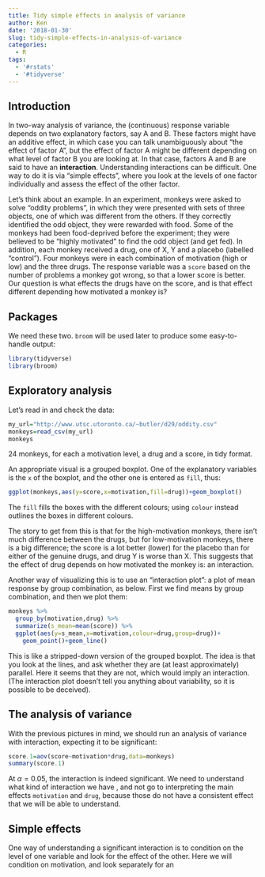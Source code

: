 ```yaml
---
title: Tidy simple effects in analysis of variance
author: Ken
date: '2018-01-30'
slug: tidy-simple-effects-in-analysis-of-variance
categories:
  - R
tags:
  - '#rstats'
  - '#tidyverse'
---
```


## Introduction

In two-way analysis of variance, the (continuous) response variable depends on two explanatory factors, say A and B. These factors might have an additive effect, in which case you can talk unambiguously about "the effect of factor A", but the effect of factor A might be different depending on what level of factor B you are looking at. In that case, factors A and B are said to have an **interaction**. Understanding interactions can be difficult. One way to do it is via "simple effects", where you look at the levels of one factor individually and assess the effect of the other factor.

Let's think about an example. In an experiment, monkeys were asked to solve "oddity problems", in which they were presented with sets of three objects, one of which was different from the others. If they correctly identified the odd object, they were rewarded with food. Some of the monkeys had been food-deprived before the experiment; they were believed to be "highly motivated" to find the odd object (and get fed). In addition, each monkey received a drug, one of X, Y and a placebo (labelled "control"). Four monkeys were in each combination of motivation (high or low) and the three drugs. The response variable was a `score` based on the number of problems a monkey got wrong, so that a lower score is better. Our question is what effects the drugs have on the score, and is that effect different depending how motivated a monkey is?

## Packages

We need these two. `broom` will be used later to produce some easy-to-handle output:

```r
library(tidyverse)
library(broom)
```

## Exploratory analysis

Let's read in and check the data:

```r
my_url="http://www.utsc.utoronto.ca/~butler/d29/oddity.csv"
monkeys=read_csv(my_url)
monkeys
```

24 monkeys, for each a motivation level, a drug and a score, in tidy format.

An appropriate visual is a grouped boxplot. One of the explanatory variables is the `x` of the boxplot, and the other one is entered as `fill`, thus:

```r
ggplot(monkeys,aes(y=score,x=motivation,fill=drug))+geom_boxplot()
```

The `fill` fills the boxes with the different colours; using `colour` instead outlines the boxes in different colours. 

The story to get from this is that for the high-motivation monkeys, there isn't much difference between the drugs, but for low-motivation monkeys, there is a big difference; the score is a lot better (lower) for the placebo than for either of the genuine drugs, and drug Y is worse than X. This suggests that the effect of drug depends on how motivated the monkey is: an interaction.

Another way of visualizing this is to use an "interaction plot": a plot of mean response by group combination, as below. First we find means by group combination, and then we plot them:

```r
monkeys %>% 
  group_by(motivation,drug) %>% 
  summarize(s_mean=mean(score)) %>% 
  ggplot(aes(y=s_mean,x=motivation,colour=drug,group=drug))+
    geom_point()+geom_line()
```

This is like a stripped-down version of the grouped boxplot. The idea is that you look at the lines, and ask whether they are (at least approximately) parallel. Here it seems that they are not, which would imply an interaction. (The interaction plot doesn't tell you anything about variability, so it is possible to be deceived).

## The analysis of variance

With the previous pictures in mind, we should run an analysis of variance with interaction, expecting it to be significant:

```r
score.1=aov(score~motivation*drug,data=monkeys)
summary(score.1)
```

At $\alpha=0.05$, the interaction is indeed significant. We need to understand what kind of interaction we have , and not go to interpreting the main effects `motivation` and `drug`, because those do not have a consistent effect that we will be able to understand.

## Simple effects

One way of understanding a significant interaction is to condition on the level of one variable and look for the effect of the other. Here we will condition on motivation, and look separately for an 